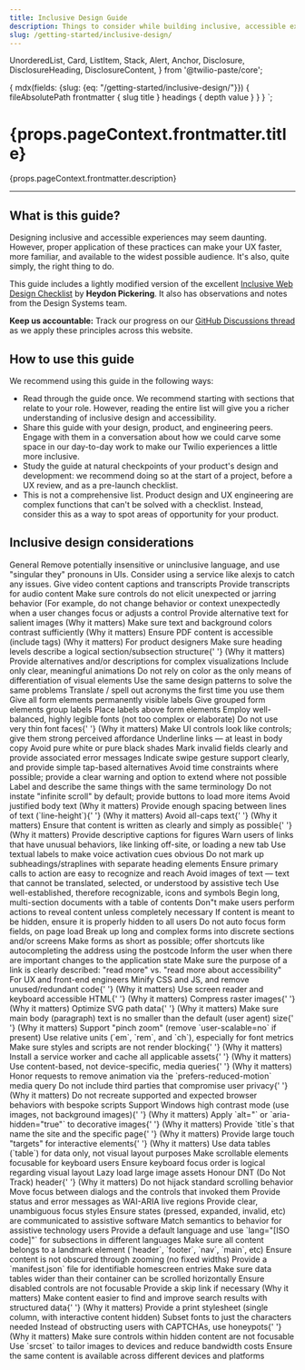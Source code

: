 ```yaml
---
title: Inclusive Design Guide
description: Things to consider while building inclusive, accessible experiences for Twilio users.
slug: /getting-started/inclusive-design/
---
```


  UnorderedList,
  Card,
  ListItem,
  Stack,
  Alert,
  Anchor,
  Disclosure,
  DisclosureHeading,
  DisclosureContent,
} from '@twilio-paste/core';

  {
    mdx(fields: {slug: {eq: "/getting-started/inclusive-design/"}}) {
      fileAbsolutePath
      frontmatter {
        slug
        title
      }
      headings {
        depth
        value
      }
    }
  }
`;

<content>
<h1>{props.pageContext.frontmatter.title}</h1>

<p>{props.pageContext.frontmatter.description}</p>

</content>

---

<contentwrapper>

<PageAside data={props.data.mdx} />

<content>

## What is this guide?

Designing inclusive and accessible experiences may seem daunting. However, proper application of these practices can make your UX faster, more familiar, and available to the widest possible audience. It's also, quite simply, the right thing to do.

This guide includes a lightly modified version of the excellent [Inclusive Web Design Checklist](https://github.com/Heydon/inclusive-design-checklist) by **Heydon Pickering**. It also has observations and notes from the Design Systems team.

**Keep us accountable:** Track our progress on our [GitHub Discussions thread](https://github.com/twilio-labs/paste/discussions/561) as we apply these principles across this website.

## How to use this guide

We recommend using this guide in the following ways:

- Read through the guide once. We recommend starting with sections that relate to your role. However, reading the entire list will give you a richer understanding of inclusive design and accessibility.
- Share this guide with your design, product, and engineering peers. Engage with them in a conversation about how we could carve some space in our day-to-day work to make our Twilio experiences a little more inclusive.
- Study the guide at natural checkpoints of your product's design and development: we recommend doing so at the start of a project, before a UX review, and as a pre-launch checklist.
- This is not a comprehensive list. Product design and UX engineering are complex functions that can't be solved with a checklist. Instead, consider this as a way to spot areas of opportunity for your product.

## Inclusive design considerations

<Stack orientation="vertical" spacing="space50">
  <Disclosure visible variant="contained">
  <DisclosureHeading as="h3" variant="heading30">
    General
  </DisclosureHeading>
  <DisclosureContent>
    <UnorderedList>
      <ListItem>Remove potentially insensitive or uninclusive language, and use "singular they" pronouns in UIs. <Anchor href="http://alexjs.com/">Consider using a service like alexjs to catch any issues.</Anchor></ListItem>
      <ListItem>Give video content captions and transcripts</ListItem>
      <ListItem>Provide transcripts for audio content</ListItem>
      <ListItem>Make sure controls do not elicit unexpected or jarring behavior (For example, do not change behavior or context unexpectedly when a user <Anchor href="https://www.w3.org/TR/UNDERSTANDING-WCAG20/consistent-behavior-receive-focus.html">changes focus</Anchor> or <Anchor href="https://www.w3.org/TR/UNDERSTANDING-WCAG20/consistent-behavior-unpredictable-change.html">adjusts a control</Anchor></ListItem>
      <ListItem>Provide alternative text for salient images <Anchor href="https://www.w3.org/WAI/tutorials/images/decision-tree/">(Why it matters)</Anchor></ListItem>
      <ListItem>Make sure text and background colors contrast sufficiently <Anchor href="https://accessibility.blog.gov.uk/2016/06/17/colour-contrast-why-does-it-matter/">(Why it matters)</Anchor></ListItem>
              <ListItem>Ensure PDF content is accessible (include tags) <Anchor href="https://webaim.org/techniques/acrobat/">(Why it matters)</Anchor></ListItem>
    </UnorderedList>
  </DisclosureContent>
</Disclosure>

<Disclosure variant="contained">
  <DisclosureHeading as="h3" variant="heading30">
    For product designers
  </DisclosureHeading>
  <DisclosureContent>
    <UnorderedList>
      <ListItem>
        Make sure heading levels describe a logical section/subsection structure{' '}
        <Anchor href="https://webaim.org/techniques/semanticstructure/">(Why it matters)</Anchor>
      </ListItem>
      <ListItem>Provide alternatives and/or descriptions for complex visualizations</ListItem>
      <ListItem>Include only clear, meaningful animations</ListItem>
      <ListItem>Do not rely on color as the only means of differentiation of visual elements</ListItem>
      <ListItem>Use the same design patterns to solve the same problems</ListItem>
      <ListItem>Translate / spell out acronyms the first time you use them</ListItem>
      <ListItem>Give all form elements permanently visible labels</ListItem>
      <ListItem>Give grouped form elements group labels</ListItem>
      <ListItem>Place labels above form elements</ListItem>
      <ListItem>Employ well-balanced, highly legible fonts (not too complex or elaborate)</ListItem>
      <ListItem>
        Do not use very thin font faces{' '}
        <Anchor href="http://www.telegraph.co.uk/science/2016/10/23/internet-is-becoming-unreadable-because-of-a-trend-towards-light/">
          (Why it matters)
        </Anchor>
      </ListItem>
      <ListItem>Make UI controls look like controls; give them strong perceived affordance</ListItem>
      <ListItem>Underline links — at least in body copy</ListItem>
      <ListItem>Avoid pure white or pure black shades</ListItem>
      <ListItem>Mark invalid fields clearly and provide associated error messages</ListItem>
      <ListItem>Indicate swipe gesture support clearly, and provide simple tap-based alternatives</ListItem>
      <ListItem>
        Avoid time constraints where possible; provide a clear warning and option to extend where not possible
      </ListItem>
      <ListItem>Label and describe the same things with the same terminology</ListItem>
      <ListItem>Do not instate "infinite scroll" by default; provide buttons to load more items</ListItem>
      <ListItem>
        Avoid justified body text <Anchor href="https://www.w3.org/TR/WCAG20-TECHS/F88.html">(Why it matters)</Anchor>
      </ListItem>
      <ListItem>
        Provide enough spacing between lines of text (`line-height`){' '}
        <Anchor href="https://www.w3.org/TR/WCAG20-TECHS/C21.html">(Why it matters)</Anchor>
      </ListItem>
      <ListItem>
        Avoid all-caps text{' '}
        <Anchor href="https://github.com/humanmade/hm-pattern-library/issues/75">(Why it matters)</Anchor>
      </ListItem>
      <ListItem>
        Ensure that content is written as clearly and simply as possible{' '}
        <Anchor href="https://www.w3.org/TR/UNDERSTANDING-WCAG20/meaning-supplements.html">(Why it matters)</Anchor>
      </ListItem>
      <ListItem>Provide descriptive captions for figures</ListItem>
      <ListItem>Warn users of links that have unusual behaviors, like linking off-site, or loading a new tab</ListItem>
      <ListItem>Use textual labels to make voice activation cues obvious</ListItem>
      <ListItem>Do not mark up subheadings/straplines with separate heading elements</ListItem>
      <ListItem>Ensure primary calls to action are easy to recognize and reach</ListItem>
      <ListItem>
        Avoid images of text — text that cannot be translated, selected, or understood by assistive tech
      </ListItem>
      <ListItem>Use well-established, therefore recognizable, icons and symbols</ListItem>
      <ListItem>Begin long, multi-section documents with a table of contents</ListItem>
      <ListItem>Don"t make users perform actions to reveal content unless completely necessary</ListItem>
      <ListItem>If content is meant to be hidden, ensure it is properly hidden to all users</ListItem>
      <ListItem>Do not auto focus form fields, on page load</ListItem>
      <ListItem>Break up long and complex forms into discrete sections and/or screens</ListItem>
      <ListItem>
        Make forms as short as possible; offer shortcuts like autocompleting the address using the postcode
      </ListItem>
      <ListItem>Inform the user when there are important changes to the application state</ListItem>
      <ListItem>
        Make sure the purpose of a link is clearly described: "read more" vs. "read more about accessibility"
      </ListItem>
    </UnorderedList>
  </DisclosureContent>
</Disclosure>

<Disclosure variant="contained">
  <DisclosureHeading as="h3" variant="heading30">
    For UX and front-end engineers
  </DisclosureHeading>
  <DisclosureContent>
    <UnorderedList>
      <ListItem>
        Minify CSS and JS, and remove unused/redundant code{' '}
        <Anchor href="https://developers.google.com/speed/docs/insights/MinifyResources">(Why it matters)</Anchor>
      </ListItem>
      <ListItem>
        Use screen reader and keyboard accessible HTML{' '}
        <Anchor href="https://developer.mozilla.org/en-US/docs/Learn/Accessibility/HTML">(Why it matters)</Anchor>
      </ListItem>
      <ListItem>
        Compress raster images{' '}
        <Anchor href="https://www.html5rocks.com/en/tutorials/speed/img-compression/">(Why it matters)</Anchor>
      </ListItem>
      <ListItem>
        Optimize SVG path data{' '}
        <Anchor href="https://web-design-weekly.com/2014/10/22/optimizing-svg-web/">(Why it matters)</Anchor>
      </ListItem>
      <ListItem>
        Make sure main body (paragraph) text is no smaller than the default (user agent) size{' '}
        <Anchor href="https://www.smashingmagazine.com/2011/10/16-pixels-body-copy-anything-less-costly-mistake/">
          (Why it matters)
        </Anchor>
      </ListItem>
      <ListItem>Support "pinch zoom" (remove `user-scalable=no` if present)</ListItem>
      <ListItem>Use relative units (`em`, `rem`, and `ch`), especially for font metrics</ListItem>
      <ListItem>
        Make sure styles and scripts are not render blocking{' '}
        <Anchor href="https://csabapalfi.github.io/eliminate-render-blocking/">(Why it matters)</Anchor>
      </ListItem>
      <ListItem>
        Install a service worker and cache all applicable assets{' '}
        <Anchor href="https://css-tricks.com/serviceworker-for-offline/">(Why it matters)</Anchor>
      </ListItem>
      <ListItem>
        Use content-based, not device-specific, media queries{' '}
        <Anchor href="http://bradfrost.com/blog/post/7-habits-of-highly-effective-media-queries/#content">
          (Why it matters)
        </Anchor>
      </ListItem>
      <ListItem>Honor requests to remove animation via the `prefers-reduced-motion` media query</ListItem>
      <ListItem>
        Do not include third parties that compromise user privacy{' '}
        <Anchor href="https://css-tricks.com/potential-dangers-of-third-party-javascript/">(Why it matters)</Anchor>
      </ListItem>
      <ListItem>Do not recreate supported and expected browser behaviors with bespoke scripts</ListItem>
      <ListItem>
        Support Windows high contrast mode (use images, not background images){' '}
        <Anchor href="http://adrianroselli.com/2012/08/css-background-images-high-contrast-mode.html">
          (Why it matters)
        </Anchor>
      </ListItem>
      <ListItem>
        Apply `alt="` or `aria-hidden="true"` to decorative images{' '}
        <Anchor href="https://www.w3.org/WAI/tutorials/images/decorative/">(Why it matters)</Anchor>
      </ListItem>
      <ListItem>
        Provide `title`s that name the site and the specific page{' '}
        <Anchor href="https://www.w3.org/TR/WCAG20-TECHS/G88.html">(Why it matters)</Anchor>
      </ListItem>
      <ListItem>
        Provide large touch "targets" for interactive elements{' '}
        <Anchor href="http://www.bbc.co.uk/guidelines/futuremedia/accessibility/mobile/design/touch-target-size">
          (Why it matters)
        </Anchor>
      </ListItem>
      <ListItem>Use data tables (`table`) for data only, not visual layout purposes</ListItem>
      <ListItem>Make scrollable elements focusable for keyboard users</ListItem>
      <ListItem>Ensure keyboard focus order is logical regarding visual layout</ListItem>
      <ListItem>Lazy load large image assets</ListItem>
      <ListItem>
        Honour DNT (Do Not Track) header{' '}
        <Anchor href="https://developer.mozilla.org/en-US/docs/Web/HTTP/Headers/DNT">(Why it matters)</Anchor>
      </ListItem>
      <ListItem>Do not hijack standard scrolling behavior</ListItem>
      <ListItem>Move focus between dialogs and the controls that invoked them</ListItem>
      <ListItem>Provide status and error messages as WAI-ARIA live regions</ListItem>
      <ListItem>Provide clear, unambiguous focus styles</ListItem>
      <ListItem>Ensure states (pressed, expanded, invalid, etc) are communicated to assistive software</ListItem>
      <ListItem>Match semantics to behavior for assistive technology users</ListItem>
      <ListItem>Provide a default language and use `lang="[ISO code]"` for subsections in different languages</ListItem>
      <ListItem>Make sure all content belongs to a landmark element (`header`, `footer`, `nav`, `main`, etc)</ListItem>
      <ListItem>Ensure content is not obscured through zooming (no fixed widths)</ListItem>
      <ListItem>Provide a `manifest.json` file for identifiable homescreen entries</ListItem>
      <ListItem>Make sure data tables wider than their container can be scrolled horizontally</ListItem>
      <ListItem>Ensure disabled controls are not focusable</ListItem>
      <ListItem>
        Provide a skip link if necessary <Anchor href="https://webaim.org/techniques/skipnav/">(Why it matters)</Anchor>
      </ListItem>
      <ListItem>
        Make content easier to find and improve search results with structured data{' '}
        <Anchor href="https://developers.google.com/search/docs/guides/prototype">(Why it matters)</Anchor>
      </ListItem>
      <ListItem>Provide a print stylesheet (single column, with interactive content hidden)</ListItem>
      <ListItem>Subset fonts to just the characters needed</ListItem>
      <ListItem>
        Instead of obstructing users with CAPTCHAs, use honeypots{' '}
        <Anchor href="<https://en.wikipedia.org/wiki/Honeypot_(computing)>">(Why it matters)</Anchor>
      </ListItem>
      <ListItem>Make sure controls within hidden content are not focusable</ListItem>
      <ListItem>Use `srcset` to tailor images to devices and reduce bandwidth costs</ListItem>
      <ListItem>Ensure the same content is available across different devices and platforms</ListItem>
    </UnorderedList>
  </DisclosureContent>
</Disclosure>

</Stack>

</content>
</contentwrapper>
